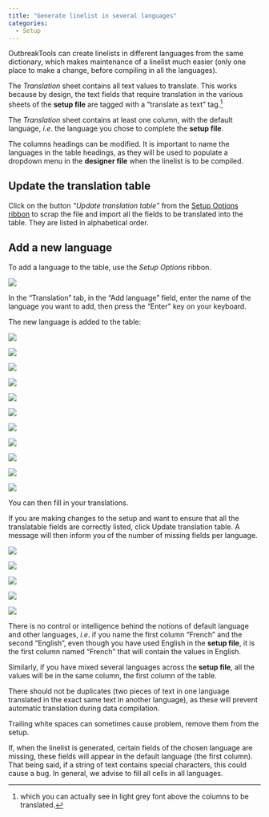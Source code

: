 ```yaml
---
title: "Generate linelist in several languages"
categories: 
  - Setup
---
```


OutbreakTools can create linelists in different languages from the same dictionary, which makes maintenance of a linelist much easier (only one place to make a change, before compiling in all the languages).

The *Translation* sheet contains all text values to translate. This works because by design, the text fields that require translation in the various sheets of the **setup file** are tagged with a "translate as text" tag.^[which you can actually see in light grey font above the columns to be translated.]

The *Translation* sheet contains at least one column, with the default language, *i.e*. the language you chose to complete the **setup file**.

The columns headings can be modified. It is important to name the languages in the table headings, as they will be used to populate a dropdown menu in the **designer file** when the linelist is to be compiled.

## Update the translation table

Click on the button *"Update translation table"* from the [Setup Options ribbon](../reference/ribbons_setup.qmd) to scrap the file and import all the fields to be translated into the table. They are listed in alphabetical order.

## Add a new language

To add a language to the table, use the *Setup Options* ribbon.

![](../reference/images/im-103-translations-sheet.png){fig-align="center"}

In the "Translation" tab, in the "Add language" field, enter the name of the language you want to add, then press the "Enter" key on your keyboard.

The new language is added to the table:

![](../reference/images/im-104-translations-sheet.png){fig-align="center"}

![](../images/fleche.png){fig-align="center"}

![](../reference/images/im-105-translations-sheet.png){fig-align="center"}

![](../images/fleche.png){fig-align="center"}

![](../reference/images/im-106-translations-sheet.png){fig-align="center"}

![](../images/fleche.png){fig-align="center"}

![](../reference/images/im-107-translations-sheet.png){fig-align="center"}

![](../images/fleche.png){fig-align="center"}

![](../reference/images/im-108-translations-sheet.png){fig-align="center"}

![](../images/fleche.png){fig-align="center"}

![](../reference/images/im-109-translations-sheet.png){fig-align="center"}

You can then fill in your translations.

If you are making changes to the setup and want to ensure that all the translatable fields are correctly listed, click Update translation table. A message will then inform you of the number of missing fields per language.

![](../reference/images/im-110-translations-sheet.png){fig-align="center"}

![](../images/fleche.png){fig-align="center"}

![](../reference/images/im-111-translations-sheet.png){fig-align="center"}

![](../images/fleche.png){fig-align="center"}

![](../reference/images/im-112-translations-sheet.png){fig-align="center"}

::: {.callout-warning}
There is no control or intelligence behind the notions of default language and other languages, *i.e*. if you name the first column "French" and the second "English", even though you have used English in the **setup file**, it is the first column named "French" that will contain the values in English.

Similarly, if you have mixed several languages across the **setup file**, all the values will be in the same column, the first column of the table.
:::


::: {.callout-important}
There should not be duplicates (two pieces of text in one language translated in the exact same text in another language), as these will prevent automatic translation during data compilation.
:::

::: {.callout-note}
Trailing white spaces can sometimes cause problem, remove them from the setup.
:::

::: {.callout-note}
If, when the linelist is generated, certain fields of the chosen language are missing, these fields will appear in the default language (the first column). That being said, if a string of text contains special characters, this could cause a bug. In general, we advise to fill all cells in all languages.
:::
